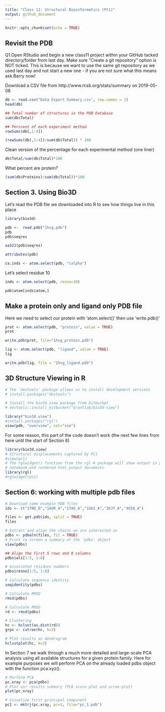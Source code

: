```yaml
---
title: "Class 11: Structural Bioinformatics (Pt1)"
output: github_document
---
```


```r
knitr::opts_chunk$set(echo = TRUE)
```

## Revisit the PDB

Q1.Open RStudio and begin a new class11 project within your GitHub tacked directory/folder from last day. Make sure “Create a git repository” option is NOT ticked. This is because we want to use the same git repository as we used last day and not start a new one - if you are not sure what this means ask Barry now!

Download a CSV file from http://www.rcsb.org/stats/summary on 2019-05-08

```r
db <- read.csv("Data Export Summary.csv", row.names = 1)
head(db)
```

```r
## Total number of structures in the PDB Database
sum(db$Total)

## Perccent of each experiment method
rowSums(db[,1:4])

(rowSums(db[,1:4])/sum(db$Total)) * 100
```

Clean version of the percentage for each experimental method (one liner)
```r
db$Total/sum(db$Total)*100
```

What percent are protein?
```r
(sum(db$Proteins)/sum(db$Total))*100
```



## Section 3. Using Bio3D

Let's read the PDB file we downloaded into R to see how things live in this place

```r
library(bio3d)
```


```r
pdb <-  read.pdb("1hsg.pdb")
pdb
pdb$seqres
```

```r
aa321(pdb$seqres)
```


```r
attributes(pdb)
```


```r
ca.inds <- atom.select(pdb, "calpha")
```

Let's select residue 10
```r
inds <- atom.select(pdb, resno=10)
```

```r
pdb$atom[inds$atom,]
```


## Make a protein only and ligand only PDB file

Here we need to select our protein with 'atom.select()' then use 'write.pdb()'

```r
prot <- atom.select(pdb, "protein", value = TRUE)
prot

```

```r
write.pdb(prot, file="1hsg_protein.pdb")
```


```r
lig <- atom.select(pdb, "ligand", value = TRUE)
lig
```

```r
write.pdb(lig, file = "1hsg_ligand.pdb")
```


## 3D Structure Viewing in R
```r
# The 'devtools' package allows us to install development versions
# install.packages("devtools")

# Install the bio3d.view package from bitbucket
# devtools::install_bitbucket("Grantlab/bio3d-view")

library("bio3d.view")
#install.packages("rgl")
view(pdb, "overview", col="sse")
```

For some reason, this part of the code doesn't work (the next few lines from here until the start of Section 6)
```r
library(bio3d.view)
# Structural displacements captured by PC1
#view(pc1)
# The rglwidget() function from the rgl # package will show output in your Rmd 
# notebook and rendered html_output documents
library(rgl) 
#rglwidget(pc1)
```



## Section 6: working with multiple pdb files

```r
# Download some example PDB files
ids <- c("1TND_B","1AGR_A","1TAG_A","1GG2_A","1KJY_A","4G5Q_A") 

files <- get.pdb(ids, split = TRUE)
files
```


```r
# Extract and align the chains we are interested in
pdbs <- pdbaln(files, fit = TRUE)
# Print to screen a summary of the 'pdbs' object
view(pdbs)
```


```r
## Align the first 5 rows and 8 columns
pdbs$ali[1:5, 1:8]

# Associated residues numbers
pdbs$resno[1:5, 1:8]
```



```r
# Calculate sequence identity
seqidentity(pdbs)
```


```r
# Calculate RMSD
rmsd(pdbs)
```



```r
# Calculate RMSD
rd <- rmsd(pdbs)

# Clustering
hc <- hclust(as.dist(rd))
grps <- cutree(hc, k=3)

# Plot results as dendrogram
hclustplot(hc, k=3)
```

In Section 7 we walk through a much more detailed and large-scale PCA analysis using all available structures for a given protein family. Here for example purposes we will perform PCA on the already loaded pdbs object with the function pca.xyz().

```r
# Perform PCA
pc.xray <- pca(pdbs)
# Plot our results summary (PCA score plot and scree-plot)
plot(pc.xray)
```


```r
# Visualize first principal component
pc1 <- mktrj(pc.xray, pc=1, file="pc_1.pdb")
```


